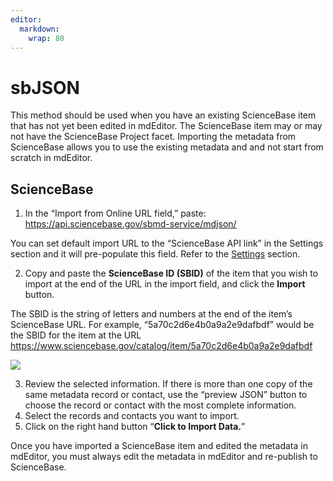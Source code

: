 ```yaml
---
editor: 
  markdown: 
    wrap: 80
---
```


# sbJSON

This method should be used when you have an existing ScienceBase item that has
not yet been edited in mdEditor. The ScienceBase item may or may not have the
ScienceBase Project facet. Importing the metadata from ScienceBase allows you to
use the existing metadata and and not start from scratch in mdEditor.

## ScienceBase

1.  In the "Import from Online URL field," paste:
    <https://api.sciencebase.gov/sbmd-service/mdjson/>

You can set default import URL to the "ScienceBase API link" in the Settings
section and it will pre-populate this field. Refer to the
[Settings](../../settings.md) section.

2.  Copy and paste the **ScienceBase ID (SBID)** of the item that you wish to
    import at the end of the URL in the import field, and click the **Import**
    button.

The SBID is the string of letters and numbers at the end of the item’s
ScienceBase URL. For example, "5a70c2d6e4b0a9a2e9dafbdf" would be the SBID for
the item at the URL
<https://www.sciencebase.gov/catalog/item/5a70c2d6e4b0a9a2e9dafbdf>

![](/assets/sbjson_import_data.png)

3.  Review the selected information. If there is more than one copy of the same
    metadata record or contact, use the "preview JSON" button to choose the
    record or contact with the most complete information.
4.  Select the records and contacts you want to import.
5.  Click on the right hand button “**Click to Import Data.**”

Once you have imported a ScienceBase item and edited the metadata in mdEditor,
you must always edit the metadata in mdEditor and re-publish to ScienceBase.
